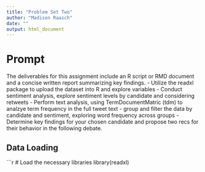 ```yaml
---
title: "Problem Set Two"
author: "Madison Raasch"
date: ""
output: html_document
---
```


# Prompt
The deliverables for this assignment include an R script or RMD document and a concise written report summarizing key findings. 
- Utilize the readxl package to upload the dataset into R and explore variables
- Conduct sentiment analysis, explore sentiment levels by candidate and considering retweets
- Perform text analysis, using TermDocumentMatric (tdm) to analzye term frequency in the full tweet text 
- group and filter the data by candidate and sentiment, exploring word frequency across groups 
- Determine key findings for your chosen candidate and propose two recs for their behavior in the following debate. 

## Data Loading
```r
# Load the necessary libraries
library(readxl)

